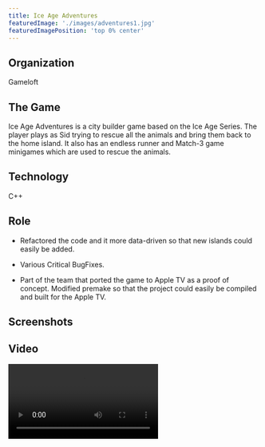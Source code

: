 ```yaml
---
title: Ice Age Adventures
featuredImage: './images/adventures1.jpg'
featuredImagePosition: 'top 0% center'
---
```


## Organization

Gameloft

## The Game

Ice Age Adventures is a city builder game based on the Ice Age Series. The player plays as Sid trying to rescue all the
animals and bring them back to the home island. It also has an endless runner and Match-3 game minigames which are used
to rescue the animals.

## Technology

C++

## Role

-   Refactored the code and it more data-driven so that new islands could easily be added.

-   Various Critical BugFixes.

-   Part of the team that ported the game to Apple TV as a proof of concept. Modified premake so that the project could
    easily be compiled and built for the Apple TV.

## Screenshots

<ImageGallery relativeDirectory={props.path} />

## Video

<Video src="https://www.youtube.com/embed/9R7CWVYFrtc" title="Ice Age Adventure Video" />

## Downloads

[Itunes App Store](https://itunes.apple.com/app/id632437966)

[Google Play](https://play.google.com/store/apps/details?id=com.gameloft.android.ANMP.GloftIVHM)

